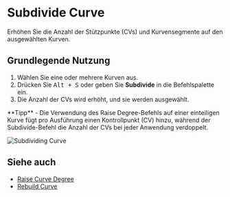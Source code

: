 
# Subdivide Curve

<Reference shortcut="Alt + S" command="Subdivide" button="" />

Erhöhen Sie die Anzahl der Stützpunkte (CVs) und Kurvensegmente auf den ausgewählten Kurven. 

## Grundlegende Nutzung

1. Wählen Sie eine oder mehrere Kurven aus.
2. Drücken Sie <kbd>Alt + S</kbd> oder geben Sie **Subdivide** in die Befehlspalette ein.
3. Die Anzahl der CVs wird erhöht, und sie werden ausgewählt.

<Callout type="info" emoji="💡">  
**Tipp**  
- Die Verwendung des Raise Degree-Befehls auf einer einteiligen Kurve fügt pro Ausführung einen Kontrollpunkt (CV) hinzu, während der Subdivide-Befehl die Anzahl der CVs bei jeder Anwendung verdoppelt.  
</Callout>  

![Subdividing Curve](/img/subdivide-curve.png) 
## Siehe auch
- [Raise Curve Degree](raise-curve-degree)
- [Rebuild Curve](rebuild-curve) 